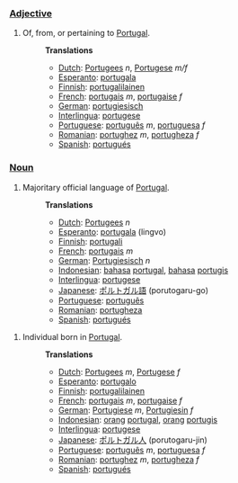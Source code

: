 ===[[Adjective]]===
#Of, from, or pertaining to [[w:Portugal|Portugal]].
#:'''Translations'''
#:*[[Dutch]]: [[Portugees]] ''n'', [[Portugese]] ''m/f''
#:*[[Esperanto]]: [[portugala]]
#:*[[Finnish]]: [[portugalilainen]]
#:*[[French]]: [[portugais]] ''m'', [[portugaise]] ''f''
#:*[[German]]: [[portugiesisch]]
#:*[[Interlingua]]: [[portugese]]
#:*[[Portuguese]]: [[português]] ''m'', [[portuguesa]] ''f''
#:*[[Romanian]]: [[portughez]] ''m'', [[portugheza]] ''f''
#:*[[Spanish]]: [[portugués]]

===[[Noun]]===
#Majoritary official language of [[w:Portugal|Portugal]].
#:'''Translations'''
#:*[[Dutch]]: [[Portugees]] ''n''
#:*[[Esperanto]]: [[portugala]] (lingvo)
#:*[[Finnish]]: [[portugali]]
#:*[[French]]: [[portugais]] ''m''
#:*[[German]]: [[Portugiesisch]] ''n''
#:*[[Indonesian]]: [[bahasa]] [[portugal]], [[bahasa]] [[portugis]]
#:*[[Interlingua]]: [[portugese]]
#:*[[Japanese]]: [[ポルトガル語]] (porutogaru-go)
#:*[[Portuguese]]: [[português]]
#:*[[Romanian]]: [[portugheza]]
#:*[[Spanish]]: [[portugués]]

#Individual born in [[w:Portugal|Portugal]].
#:'''Translations'''
#:*[[Dutch]]: [[Portugees]] ''m'', [[Portugese]] ''f''
#:*[[Esperanto]]: [[portugalo]]
#:*[[Finnish]]: [[portugalilainen]]
#:*[[French]]: [[portugais]] ''m'', [[portugaise]] ''f''
#:*[[German]]: [[Portugiese]] ''m'', [[Portugiesin]] ''f''
#:*[[Indonesian]]: [[orang]] [[portugal]], [[orang]] [[portugis]]
#:*[[Interlingua]]: [[portugese]]
#:*[[Japanese]]: [[ポルトガル人]] (porutogaru-jin)
#:*[[Portuguese]]: [[português]] ''m'', [[portuguesa]] ''f''
#:*[[Romanian]]: [[portughez]] ''m'', [[portugheza]] ''f''
#:*[[Spanish]]: [[portugués]]